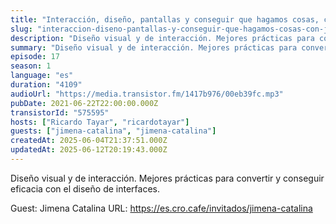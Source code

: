 ```yaml
---
title: "Interacción, diseño, pantallas y conseguir que hagamos cosas, con Jimena Catalina"
slug: "interaccion-diseno-pantallas-y-conseguir-que-hagamos-cosas-con-jimena-catalina"
description: "Diseño visual y de interacción. Mejores prácticas para convertir y conseguir eficacia con el diseño de interfaces.\n\n\n\n\nGuest: Jimena Catalina\nURL: https://es.cro.cafe/invitados/jimena-catalina\n"
summary: "Diseño visual y de interacción. Mejores prácticas para convertir y conseguir eficacia con el diseño de interfaces."
episode: 17
season: 1
language: "es"
duration: "4109"
audioUrl: "https://media.transistor.fm/1417b976/00eb39fc.mp3"
pubDate: 2021-06-22T22:00:00.000Z
transistorId: "575595"
hosts: ["Ricardo Tayar", "ricardotayar"]
guests: ["jimena-catalina", "jimena-catalina"]
createdAt: 2025-06-04T21:37:51.000Z
updatedAt: 2025-06-12T20:19:43.000Z
---
```


Diseño visual y de interacción. Mejores prácticas para convertir y conseguir eficacia con el diseño de interfaces.

Guest: Jimena Catalina
URL: https://es.cro.cafe/invitados/jimena-catalina
